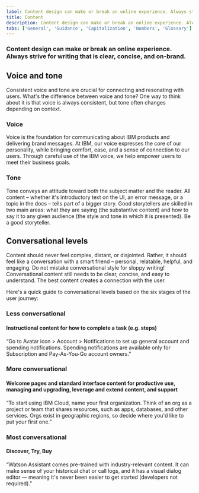 ```yaml
---
label: Content design can make or break an online experience. Always strive for writing that is clear, concise, and on-brand.
title: Content
description: Content design can make or break an online experience. Always strive for writing that is clear, concise, and on-brand.
tabs: ['General', 'Guidance', 'Capitalization', 'Numbers', 'Glossary']
---
```


### Content design can make or break an online experience. Always strive for writing that is clear, concise, and on-brand.

## Voice and tone

Consistent voice and tone are crucial for connecting and resonating with users. What's the difference between voice and tone? One way to think about it is that voice is always consistent, but tone often changes depending on context.

### Voice

Voice is the foundation for communicating about IBM products and delivering brand messages. At IBM, our voice expresses the core of our personality, while bringing comfort, ease, and a sense of connection to our users. Through careful use of the IBM voice, we help empower users to meet their business goals.

### Tone

Tone conveys an attitude toward both the subject matter and the reader. All content – whether it's introductory text on the UI, an error message, or a topic in the docs – tells part of a bigger story. Good storytellers are skilled in two main areas: what they are saying (the substantive content) and how to say it to any given audience (the style and tone in which it is presented). Be a good storyteller.

## Conversational levels

Content should never feel complex, distant, or disjointed. Rather, it should feel like a conversation with a smart friend – personal, relatable, helpful, and engaging. Do not mistake conversational style for sloppy writing! Conversational content still needs to be clear, concise, and easy to understand. The best content creates a connection with the user.

Here's a quick guide to conversational levels based on the six stages of the user journey:

### Less conversational

#### Instructional content for how to complete a task (e.g. steps)

“Go to Avatar icon > Account > Notifications to set up general account and spending notifications. Spending notifications are available only for Subscription and Pay-As-You-Go account owners.”

### More conversational

#### Welcome pages and standard interface content for productive use, managing and upgrading, leverage and extend content, and support

“To start using IBM Cloud, name your first organization. Think of an org as a project or team that shares resources, such as apps, databases, and other services. Orgs exist in geographic regions, so decide where you'd like to put your first one.”

### Most conversational

#### Discover, Try, Buy

“Watson Assistant comes pre-trained with industry-relevant content. It can make sense of your historical chat or call logs, and it has a visual dialog editor — meaning it's never been easier to get started (developers not required).”
